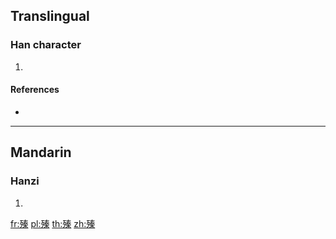 ==Translingual==

===Han character===
{{Han char|rn=78|rad=歹|as=10|sn=14|four=|canj=MNQKD}}

# {{defn|Han|sort=歹10}}

====References====
* {{Han ref|kx=0582.230|dkj=16534|dj=0975.200|hdz=21391.210|uh=6B9D|ud=27549}}

----

==Mandarin==

===Hanzi===
{{cmn-hanzi|pin=[[nì]] ([[ni4]]), [[zhēn]] ([[zhen1]])|wg=ni<sup>4</sup>, che<sup>n</sup>}}

# {{defn|lang=cmn|sort=歹10}}

[[fr:殝]]
[[pl:殝]]
[[th:殝]]
[[zh:殝]]